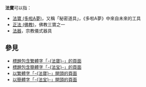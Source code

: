 {{Wiktionary|法寶}}
'''法寶'''可以指：
*[[法寶_(多啦A夢)|法寶 (多啦A夢)]]，又稱「秘密道具」，《多啦A夢》中來自未來的工具
*[[正法_(佛教)|正法 (佛教)]]，佛教三寶之一
*[[法器|法器]]，宗教儀式器具

==參見==
* [[Special:Search/intitle:"法寶"|標題包含繁體字「-{法寶}-」的頁面]]
* [[Special:Search/intitle:"法宝"|標題包含簡體字「-{法宝}-」的頁面]]
* [[Special:Prefixindex/法寶|以繁體字「-{法寶}-」開頭的頁面]]
* [[Special:Prefixindex/法宝|以簡體字「-{法宝}-」開頭的頁面]]

{{Disambiguation|Cat=二字消歧义|Fa}}
